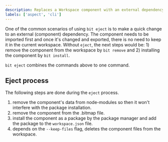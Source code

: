 ```yaml
---
description: Replaces a Workspace component with an external dependency
labels: ['aspect', 'cli']
---
```


One of the common scenarios of using `bit eject` is to make a quick change to an external (component) dependency. The component needs to be imported first and once it's changed and exported, there is no need to keep it in the current workspace. Without `eject`, the next steps would be: 1) remove the component from the workspace by `bit remove` and 2) installing the component by `bit install`.

`bit eject` combines the commands above to one command.

## Eject process

The following steps are done during the `eject` process.

1. remove the component's data from node-modules so then it won't interfere with the package installation.
2. remove the component from the .bitmap file.
3. install the component as a package by the package manager and add the package to the `workspace.json` file.
4. depends on the `--keep-files` flag, deletes the component files from the workspace.
